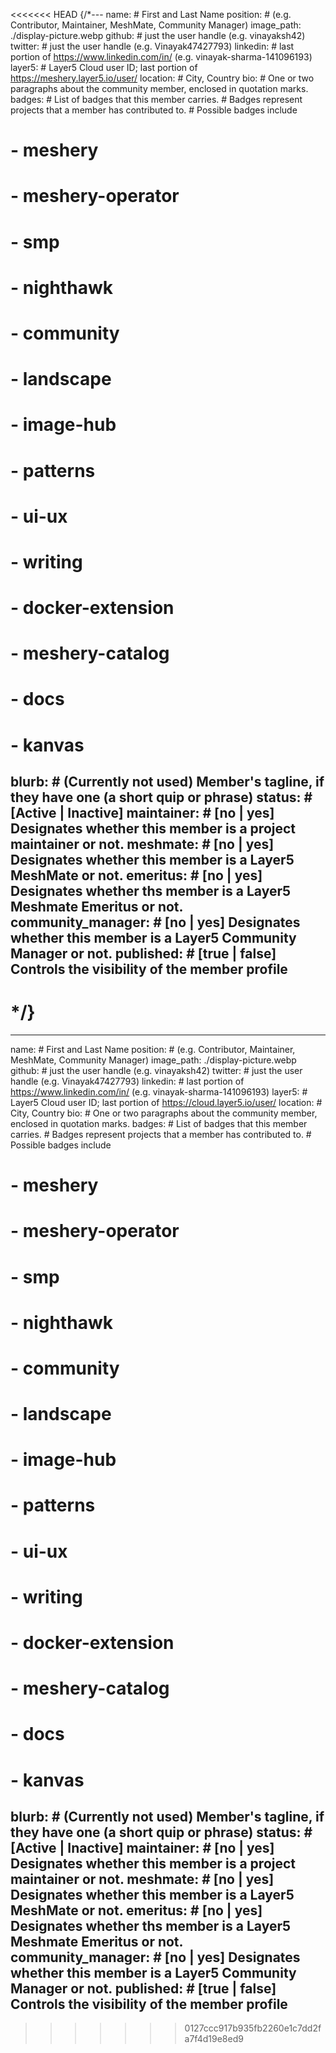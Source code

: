 <<<<<<< HEAD
{/*---
name: # First and Last Name
position: # (e.g. Contributor, Maintainer, MeshMate, Community Manager)
image_path: ./display-picture.webp
github: # just the user handle (e.g. vinayaksh42)
twitter: # just the user handle (e.g. Vinayak47427793)
linkedin: # last portion of https://www.linkedin.com/in/<profile-name> (e.g. vinayak-sharma-141096193)
layer5: # Layer5 Cloud user ID; last portion of https://meshery.layer5.io/user/<uuid>
location: # City, Country
bio: # One or two paragraphs about the community member, enclosed in quotation marks.
badges: # List of badges that this member carries. 
            # Badges represent projects that a member has contributed to.
            # Possible badges include
#  - meshery
#  - meshery-operator
#  - smp
#  - nighthawk
#  - community
#  - landscape
#  - image-hub
#  - patterns
#  - ui-ux
#  - writing
#  - docker-extension
#  - meshery-catalog
#  - docs
#  - kanvas
blurb: # (Currently not used) Member's tagline, if they have one (a short quip or phrase)
status: # [Active | Inactive]
maintainer: # [no | yes] Designates whether this member is a project maintainer or not.
meshmate: # [no | yes] Designates whether this member is a Layer5 MeshMate or not.
emeritus: # [no | yes] Designates whether ths member is a Layer5 Meshmate Emeritus or not.
community_manager: # [no | yes] Designates whether this member is a Layer5 Community Manager or not.
published: # [true | false] Controls the visibility of the member profile
---
*/}
=======
---
name: # First and Last Name
position: # (e.g. Contributor, Maintainer, MeshMate, Community Manager)
image_path: ./display-picture.webp
github: # just the user handle (e.g. vinayaksh42)
twitter: # just the user handle (e.g. Vinayak47427793)
linkedin: # last portion of https://www.linkedin.com/in/<profile-name> (e.g. vinayak-sharma-141096193)
layer5: # Layer5 Cloud user ID; last portion of https://cloud.layer5.io/user/<uuid>
location: # City, Country
bio: # One or two paragraphs about the community member, enclosed in quotation marks.
badges: # List of badges that this member carries. 
            # Badges represent projects that a member has contributed to.
            # Possible badges include
#  - meshery
#  - meshery-operator
#  - smp
#  - nighthawk
#  - community
#  - landscape
#  - image-hub
#  - patterns
#  - ui-ux
#  - writing
#  - docker-extension
#  - meshery-catalog
#  - docs
#  - kanvas
blurb: # (Currently not used) Member's tagline, if they have one (a short quip or phrase)
status: # [Active | Inactive]
maintainer: # [no | yes] Designates whether this member is a project maintainer or not.
meshmate: # [no | yes] Designates whether this member is a Layer5 MeshMate or not.
emeritus: # [no | yes] Designates whether ths member is a Layer5 Meshmate Emeritus or not.
community_manager: # [no | yes] Designates whether this member is a Layer5 Community Manager or not.
published: # [true | false] Controls the visibility of the member profile
---
>>>>>>> 0127ccc917b935fb2260e1c7dd2fa7f4d19e8ed9
